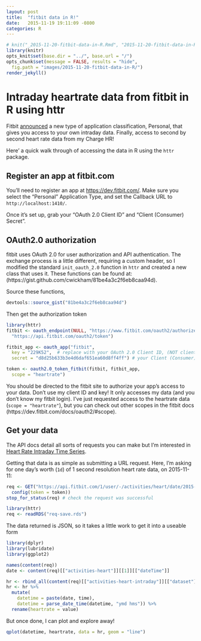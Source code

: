 ```yaml
---
layout: post
title:  "fitbit data in R!"
date:   2015-11-19 19:11:09 -0800
categories: R
---
```


```r
# knit("_2015-11-20-fitbit-data-in-R.Rmd", "2015-11-20-fitbit-data-in-R.md")
library(knitr)
opts_knit$set(base.dir = "../", base.url = "/")
opts_chunk$set(message = FALSE, results = "hide", 
  fig.path = "images/2015-11-20-fitbit-data-in-R/")
render_jekyll()
```

# Intraday heartrate data from fitbit in R using httr

Fitbit [announced](https://community.fitbit.com/t5/Web-API/Intraday-data-now-immediately-available-to-personal-apps/m-p/1014524#U1014524) a new type of application classification, Personal, that gives you access to your own intraday data.  Finally, access to second by second heart rate data from my Charge HR!
  
Here' a quick walk through of accessing the data in R using the `httr` package.
  
## Register an app at fitbit.com 
  
You'll need to register an app at [https://dev.fitbit.com/](https://dev.fitbit.com/).  Make sure you select the "Personal" Application Type, and set the Callback URL to `http://localhost:1410/`.

Once it's set up, grab your "OAuth 2.0 Client ID" and "Client (Consumer) Secret".

## OAuth2.0 authorization

fitbit uses OAuth 2.0 for user authorization and API authentication.  The exchange process is a little different, requiring a custom header, so I modified the standard `init_oauth_2.0` function in `httr` and created a new class that uses it.  These functions can be found at: (https://gist.github.com/cwickham/81be4a3c2f6eb8caa94d).

Source these functions,
```r
devtools::source_gist("81be4a3c2f6eb8caa94d")
```

Then get the authorization token
```r
library(httr)
fitbit <- oauth_endpoint(NULL, "https://www.fitbit.com/oauth2/authorize?",
  "https://api.fitbit.com/oauth2/token")

fitbit_app <- oauth_app("fitbit", 
  key = "229K52",  # replace with your OAuth 2.0 Client ID, (NOT client_key!)
  secret = "d8d25b633b3e4d6daf651ea60d8ff4ff") # your Client (Consumer) Secret

token <- oauth2.0_token_fitbit(fitbit, fitbit_app, 
  scope = "heartrate")
```

You should be directed to the fitbit site to authorize your app's access to your data.  Don't use my client ID and key!  It only accesses my data (and you don't know my fitbit login).   I've just requested access to the heartrate data (`scope = "heartrate"`), but you can check out other scopes in the fitbit docs (https://dev.fitbit.com/docs/oauth2/#scope).

## Get your data

The API docs detail all sorts of requests you can make but I'm interested in [Heart Rate Intraday Time Series](https://dev.fitbit.com/docs/heart-rate/#get-heart-rate-intraday-time-series).  

Getting that data is as simple as submitting a URL request.  Here, I'm asking for one day's worth (`1d`) of 1 second resolution heart rate data, on 2015-11-11:
```r
req <- GET("https://api.fitbit.com/1/user/-/activities/heart/date/2015-11-11/1d/1sec.json", 
  config(token = token))
stop_for_status(req) # check the request was successful
```
```r
library(httr)
req <- readRDS("req-save.rds")
```

The data returned is JSON, so it takes a little work to get it into a useable form
```r
library(dplyr)
library(lubridate)
library(ggplot2)

names(content(req))
date <- content(req)[["activities-heart"]][[1]][["dateTime"]]

hr <- rbind_all(content(req)[["activities-heart-intraday"]][["dataset"]])
hr <- hr %>% 
  mutate(
    datetime = paste(date, time),
    datetime = parse_date_time(datetime, "ymd hms")) %>%
  rename(heartrate = value)
```

But once done, I can plot and explore away!
```r
qplot(datetime, heartrate, data = hr, geom = "line")
```
